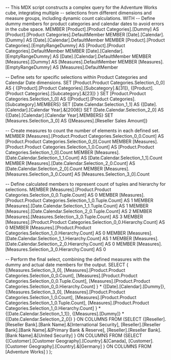 -- This MDX script constructs a complex query for the Adventure Works cube, integrating multiple
-- selections from different dimensions and measure groups, including dynamic count calculations.
WITH 
  -- Define dummy members for product categories and calendar dates to avoid errors in the cube space.
  MEMBER [Product].[Product Categories].[Dummy] AS [Product].[Product Categories].DefaultMember
  MEMBER [Date].[Calendar].[Dummy] AS [Date].[Calendar].DefaultMember
  MEMBER [Product].[Product Categories].[EmptyRangeDummy] AS [Product].[Product Categories].DefaultMember
  MEMBER [Date].[Calendar].[EmptyRangeDummy] AS [Date].[Calendar].DefaultMember
  MEMBER [Measures].[Dummy] AS [Measures].DefaultMember
  MEMBER [Measures].[EmptyRangeDummy] AS [Measures].DefaultMember
  
  -- Define sets for specific selections within Product Categories and Calendar Date dimensions.
  SET [Product.Product Categories.Selection_0_0] AS {
    {[Product].[Product Categories].[Subcategory].&[31]},
    {[Product].[Product Categories].[Subcategory].&[23]}
  } 
  SET [Product.Product Categories.Selection_1_0] AS {[Product].[Product Categories].[Subcategory].MEMBERS}
  SET [Date.Calendar.Selection_1_1] AS {[Date].[Calendar].[Calendar Year].&[2008]}
  SET [Date.Calendar.Selection_2_0] AS {[Date].[Calendar].[Calendar Year].MEMBERS}
  SET [Measures.Selection_3_0] AS {[Measures].[Reseller Sales Amount]}
  
  -- Create measures to count the number of elements in each defined set.
  MEMBER [Measures].[Product.Product Categories.Selection_0_0.Count] AS [Product.Product Categories.Selection_0_0].Count
  MEMBER [Measures].[Product.Product Categories.Selection_1_0.Count] AS [Product.Product Categories.Selection_1_0].Count
  MEMBER [Measures].[Date.Calendar.Selection_1_1.Count] AS [Date.Calendar.Selection_1_1].Count
  MEMBER [Measures].[Date.Calendar.Selection_2_0.Count] AS [Date.Calendar.Selection_2_0].Count
  MEMBER [Measures].[Measures.Selection_3_0.Count] AS [Measures.Selection_3_0].Count
  
  -- Define calculated members to represent count of tuples and hierarchy for selections.
  MEMBER [Measures].[Product.Product Categories.Selection_0_0.Tuple.Count] AS 0
  MEMBER [Measures].[Product.Product Categories.Selection_1_0.Tuple.Count] AS 1
  MEMBER [Measures].[Date.Calendar.Selection_1_1.Tuple.Count] AS 1
  MEMBER [Measures].[Date.Calendar.Selection_2_0.Tuple.Count] AS 2
  MEMBER [Measures].[Measures.Selection_3_0.Tuple.Count] AS 3
  MEMBER [Measures].[Product.Product Categories.Selection_0_0.Hierarchy.Count] AS 0
  MEMBER [Measures].[Product.Product Categories.Selection_1_0.Hierarchy.Count] AS 0
  MEMBER [Measures].[Date.Calendar.Selection_1_1.Hierarchy.Count] AS 1
  MEMBER [Measures].[Date.Calendar.Selection_2_0.Hierarchy.Count] AS 0
  MEMBER [Measures].[Measures.Selection_3_0.Hierarchy.Count] AS 0

-- Perform the final select, combining the defined measures with the dummy and actual date members for the output.
SELECT 
  {
    {[Measures.Selection_3_0], [Measures].[Product.Product Categories.Selection_0_0.Count], 
     [Measures].[Product.Product Categories.Selection_0_0.Tuple.Count], [Measures].[Product.Product Categories.Selection_0_0.Hierarchy.Count]
    } * {[Date].[Calendar].[Dummy]},
    {[Measures.Selection_3_0], [Measures].[Product.Product Categories.Selection_1_0.Count], 
     [Measures].[Product.Product Categories.Selection_1_0.Tuple.Count], [Measures].[Product.Product Categories.Selection_1_0.Hierarchy.Count]
    } * {[Date.Calendar.Selection_1_1]},
    {[Measures].[Dummy]} * {[Date.Calendar.Selection_2_0]}
  } ON COLUMNS
FROM 
  (SELECT 
     {[Reseller].[Reseller Bank].[Bank Name].&[International Security], 
      [Reseller].[Reseller Bank].[Bank Name].&[Primary Bank & Reserve], 
      [Reseller].[Reseller Bank].[Bank Name].&[United Security]
     } ON COLUMNS
   FROM 
     (SELECT 
        {[Customer].[Customer Geography].[Country].&[Canada], 
         [Customer].[Customer Geography].[Country].&[Germany]
        } ON COLUMNS
      FROM [Adventure Works]
     )
  );

